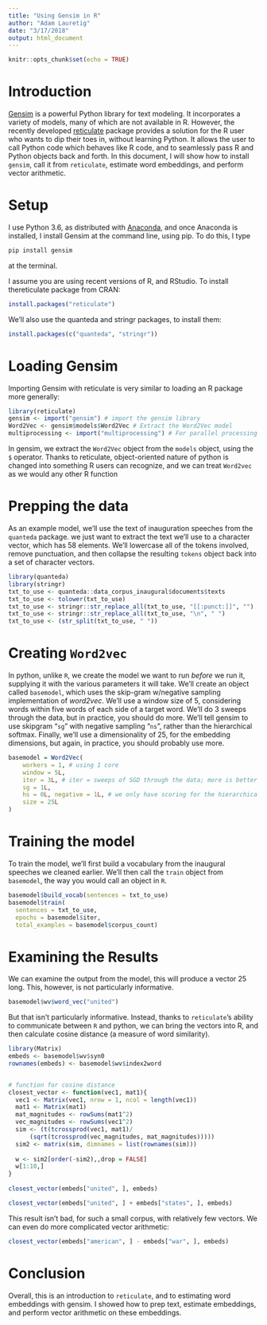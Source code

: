 ```yaml
---
title: "Using Gensim in R"
author: "Adam Lauretig"
date: "3/17/2018"
output: html_document
---
```


```r
knitr::opts_chunk$set(echo = TRUE)
```

# Introduction

[Gensim](https://radimrehurek.com/gensim/) is a powerful Python library for text modeling. It incorporates a variety of models, many of which are not available in R. However, the recently developed [reticulate](https://cran.r-project.org/web/packages/reticulate/index.html) package provides a solution for the R user who wants to dip their toes in, without learning Python.  It allows the user to call Python code which behaves like R code, and to seamlessly pass R and Python objects back and forth. In this document, I will show how to install `gensim`, call it from `reticulate`, estimate word embeddings, and perform vector arithmetic.

# Setup

I use Python 3.6, as distributed with [Anaconda](https://www.anaconda.com/download/#macos), and once Anaconda is installed, I install Gensim at the command line, using pip. To do this, I type 
```bash
pip install gensim
```
at the terminal.

I assume you are using recent versions of R, and RStudio. To install thereticulate package from CRAN:
```r
install.packages("reticulate")
```

We'll also use the quanteda and stringr packages, to install them:
```r
install.packages(c("quanteda", "stringr"))
```

# Loading Gensim

Importing Gensim with reticulate is very similar to loading an R package more generally:
```r
library(reticulate)
gensim <- import("gensim") # import the gensim library
Word2Vec <- gensim$models$Word2Vec # Extract the Word2Vec model
multiprocessing <- import("multiprocessing") # For parallel processing

```
In gensim, we extract the `Word2Vec` object from the `models` object, using the `$` operator. Thanks to reticulate, object-oriented nature of python is changed into something R users can recognize, and we can treat `Word2vec` as we would any other R function

# Prepping the data

As an example model, we'll use the text of inauguration speeches from the `quanteda` package. we just want to extract the text we'll use to a character vector, which has 58 elements. We'll lowercase all of the tokens involved, remove punctuation, and then collapse the resulting `tokens` object back into a set of character vectors.

```r
library(quanteda)
library(stringr)
txt_to_use <- quanteda::data_corpus_inaugural$documents$texts
txt_to_use <- tolower(txt_to_use)
txt_to_use <- stringr::str_replace_all(txt_to_use, "[[:punct:]]", "")
txt_to_use <- stringr::str_replace_all(txt_to_use, "\n", " ")
txt_to_use <- (str_split(txt_to_use, " "))

```


# Creating `Word2vec`

In python, unlike `R`, we create the model we want to run *before* we run it, supplying it with the various parameters it will take. We'll create an object called `basemodel`, which uses the skip-gram w/negative sampling implementation of *word2vec*. We'll use a window size of 5, considering words within five words of each side of a target word. We'll do 3 sweeps through the data, but in practice, you should do more. We'll tell gensim to use skipgram "`sg`" with negative sampling "`ns`", rather than the hierarchical softmax. Finally, we'll use a dimensionality of 25, for the embedding dimensions, but again, in practice, you should probably use more.

```r

basemodel = Word2Vec(
    workers = 1, # using 1 core
    window = 5L,
    iter = 3L, # iter = sweeps of SGD through the data; more is better
    sg = 1L,
    hs = 0L, negative = 1L, # we only have scoring for the hierarchical softmax setup
    size = 25L
)
```


# Training the model

To train the model, we'll first build a vocabulary from the inaugural speeches we cleaned earlier. We'll then call the `train` object from `basemodel`, the way you would call an object in `R`. 

```r


basemodel$build_vocab(sentences = txt_to_use)
basemodel$train(
  sentences = txt_to_use,
  epochs = basemodel$iter, 
  total_examples = basemodel$corpus_count)

```

# Examining the Results

We can examine the output from the model, this will produce a vector 25 long. This, however, is not particularly informative.

```r
basemodel$wv$word_vec("united")
```

But that isn't particularly informative. Instead, thanks to `reticulate`'s ability to communicate between `R` and python, we can bring the vectors into R, and then calculate cosine distance (a measure of word similarity).

```r
library(Matrix)
embeds <- basemodel$wv$syn0
rownames(embeds) <- basemodel$wv$index2word


# function for cosine distance
closest_vector <- function(vec1, mat1){
  vec1 <- Matrix(vec1, nrow = 1, ncol = length(vec1))
  mat1 <- Matrix(mat1)
  mat_magnitudes <- rowSums(mat1^2)
  vec_magnitudes <- rowSums(vec1^2)
  sim <- (t(tcrossprod(vec1, mat1)/
      (sqrt(tcrossprod(vec_magnitudes, mat_magnitudes)))))
  sim2 <- matrix(sim, dimnames = list(rownames(sim)))
  
  w <- sim2[order(-sim2),,drop = FALSE]
  w[1:10,]
}
  
closest_vector(embeds["united", ], embeds)

closest_vector(embeds["united", ] + embeds["states", ], embeds)


```

This result isn't bad, for such a small corpus, with relatively few vectors. We can even do more complicated vector arithmetic:

```r
closest_vector(embeds["american", ] - embeds["war", ], embeds)

```

# Conclusion

Overall, this is an introduction to `reticulate`, and to estimating word embeddings with gensim. I showed how to prep text, estimate embeddings, and perform vector arithmetic on these embeddings.
